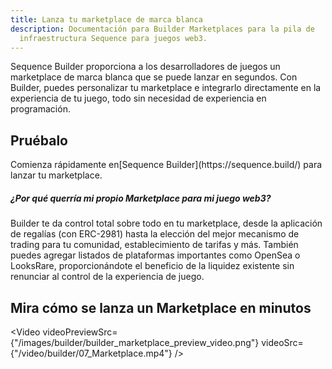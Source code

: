 ```yaml
---
title: Lanza tu marketplace de marca blanca
description: Documentación para Builder Marketplaces para la pila de
  infraestructura Sequence para juegos web3.
---
```


Sequence Builder proporciona a los desarrolladores de juegos un marketplace de marca blanca que se puede lanzar en segundos. Con Builder, puedes personalizar tu marketplace e integrarlo directamente en la experiencia de tu juego, todo sin necesidad de experiencia en programación.

## Pruébalo

<Note>
  Comienza rápidamente en[Sequence Builder](https://sequence.build/) para lanzar tu marketplace.
</Note>

##### ¿Por qué querría mi propio Marketplace para mi juego web3?

Builder te da control total sobre todo en tu marketplace, desde la aplicación de regalías (con ERC-2981) hasta la elección del mejor mecanismo de trading para tu comunidad, establecimiento de tarifas y más. También puedes agregar listados de plataformas importantes como OpenSea o LooksRare, proporcionándote el beneficio de la liquidez existente sin renunciar al control de la experiencia de juego.

## Mira cómo se lanza un Marketplace en minutos

<Video videoPreviewSrc={"/images/builder/builder_marketplace_preview_video.png"} videoSrc={"/video/builder/07_Marketplace.mp4"} />
